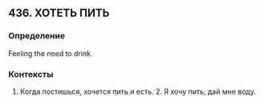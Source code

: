 ## 436. ХОТЕТЬ ПИТЬ
### Определение
Feeling the need to drink.

### Контексты
1. Когда постишься, хочется пить и есть. 2. Я хочу пить, дай мне воду.

